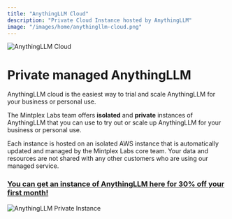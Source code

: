 ```yaml
---
title: "AnythingLLM Cloud"
description: "Private Cloud Instance hosted by AnythingLLM"
image: "/images/home/anythingllm-cloud.png"
---
```



<Image
  src="/images/home/anythingllm-cloud.png" 
  height={1080} 
  width={1920} 
  quality={100}
  alt="AnythingLLM Cloud"
/>


# Private managed AnythingLLM

AnythingLLM cloud is the easiest way to trial and scale AnythingLLM for your business or personal use.

The Mintplex Labs team offers **isolated** and **private** instances of AnythingLLM that you can use to try out or scale up AnythingLLM for your business or personal use.

Each instance is hosted on an isolated AWS instance that is automatically updated and managed by the Mintplex Labs core team. Your data and resources are not shared with any other customers who are using our managed service.


### [You can get an instance of AnythingLLM here for 30% off your first month!](https://useanything.com/pricing)

<Image
  src="/images/home/private-instance.png" 
  height={1080} 
  width={1920} 
  quality={100}
  alt="AnythingLLM Private Instance"
/>